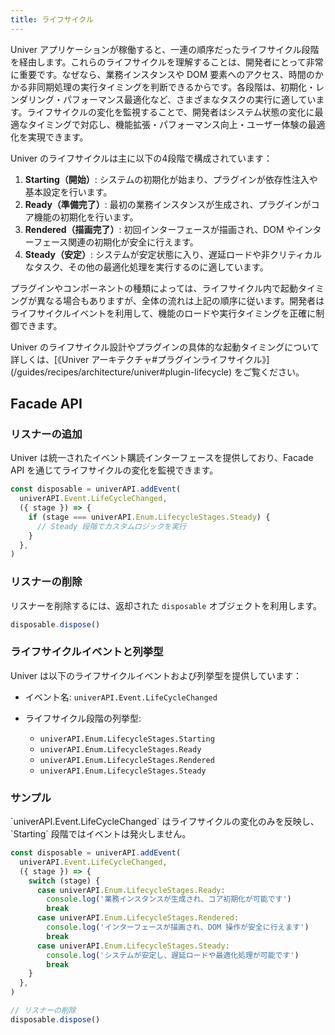 ```yaml
---
title: ライフサイクル
---
```


Univer アプリケーションが稼働すると、一連の順序だったライフサイクル段階を経由します。これらのライフサイクルを理解することは、開発者にとって非常に重要です。なぜなら、業務インスタンスや DOM 要素へのアクセス、時間のかかる非同期処理の実行タイミングを判断できるからです。各段階は、初期化・レンダリング・パフォーマンス最適化など、さまざまなタスクの実行に適しています。ライフサイクルの変化を監視することで、開発者はシステム状態の変化に最適なタイミングで対応し、機能拡張・パフォーマンス向上・ユーザー体験の最適化を実現できます。

Univer のライフサイクルは主に以下の4段階で構成されています：

<Mermaid chart="flowchart LR; A([Starting]) --> B([Ready]) --> C([Rendered]) -->D([Steady])" />

1. **Starting（開始）**: システムの初期化が始まり、プラグインが依存性注入や基本設定を行います。
2. **Ready（準備完了）**: 最初の業務インスタンスが生成され、プラグインがコア機能の初期化を行います。
3. **Rendered（描画完了）**: 初回インターフェースが描画され、DOM やインターフェース関連の初期化が安全に行えます。
4. **Steady（安定）**: システムが安定状態に入り、遅延ロードや非クリティカルなタスク、その他の最適化処理を実行するのに適しています。

プラグインやコンポーネントの種類によっては、ライフサイクル内で起動タイミングが異なる場合もありますが、全体の流れは上記の順序に従います。開発者はライフサイクルイベントを利用して、機能のロードや実行タイミングを正確に制御できます。

<Callout>
  Univer のライフサイクル設計やプラグインの具体的な起動タイミングについて詳しくは、[《Univer アーキテクチャ#プラグインライフサイクル》](/guides/recipes/architecture/univer#plugin-lifecycle) をご覧ください。
</Callout>

## Facade API

### リスナーの追加

Univer は統一されたイベント購読インターフェースを提供しており、Facade API を通じてライフサイクルの変化を監視できます。

````typescript
const disposable = univerAPI.addEvent(
  univerAPI.Event.LifeCycleChanged,
  ({ stage }) => {
    if (stage === univerAPI.Enum.LifecycleStages.Steady) {
      // Steady 段階でカスタムロジックを実行
    }
  },
)
````

### リスナーの削除

リスナーを削除するには、返却された `disposable` オブジェクトを利用します。

````typescript
disposable.dispose()
````

### ライフサイクルイベントと列挙型

Univer は以下のライフサイクルイベントおよび列挙型を提供しています：

- イベント名: `univerAPI.Event.LifeCycleChanged`

- ライフサイクル段階の列挙型:
  - `univerAPI.Enum.LifecycleStages.Starting`
  - `univerAPI.Enum.LifecycleStages.Ready`
  - `univerAPI.Enum.LifecycleStages.Rendered`
  - `univerAPI.Enum.LifecycleStages.Steady`

### サンプル

<Callout type="warning" title="注意事項">
  `univerAPI.Event.LifeCycleChanged` はライフサイクルの変化のみを反映し、`Starting` 段階ではイベントは発火しません。
</Callout>

````typescript
const disposable = univerAPI.addEvent(
  univerAPI.Event.LifeCycleChanged,
  ({ stage }) => {
    switch (stage) {
      case univerAPI.Enum.LifecycleStages.Ready:
        console.log('業務インスタンスが生成され、コア初期化が可能です')
        break
      case univerAPI.Enum.LifecycleStages.Rendered:
        console.log('インターフェースが描画され、DOM 操作が安全に行えます')
        break
      case univerAPI.Enum.LifecycleStages.Steady:
        console.log('システムが安定し、遅延ロードや最適化処理が可能です')
        break
    }
  },
)

// リスナーの削除
disposable.dispose()
````
